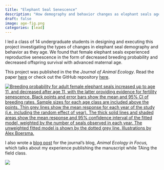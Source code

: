 ```yaml
---
title: "Elephant Seal Senescence"
description: "How demography and behavior changes as elephant seals age."
draft: false 
image: age-fig.png
categories: [lead]
---
```


I led a class of 14 undergraduate students in designing and executing this project investigating the types of changes in elephant seal demography and behavior as they age. We found that female elephant seals experienced reproductive senescence in the form of decreased breeding probability and decreased offspring survival with advanced maternal age.

This project was published in the the *Journal of Animal Ecology*. Read the paper [here](https://doi.org/10.1111/1365-2656.14226) or check out the GitHub repository [here](https://github.com/allisonpayne/sealaging).

[![Breeding probability for adult female elephant seals increased up to age 11, and decreased after age 11, with the latter providing evidence for fertility senescence. Black points and error bars show the mean and 95% CI of breeding rates. Sample sizes for each age class are included above the points. Thin grey lines show the mean response for each year of the study (i.e. including the random effect of year). The thick solid lines and shaded areas show the mean response and 95% confidence interval of the fitted model, weighted by the number of seals observed in each year. The unweighted fitted model is shown by the dotted grey line. Illustrations by Alex Boersma.](age-fig.png){fig-align="center"}](https://doi.org/10.1111/1365-2656.14226)

I also wrote a [blog post](https://animalecologyinfocus.com/2024/12/02/long-term-research-on-elephant-seals-offers-opportunities-for-undergraduates/) for the journal's blog, *Animal Ecology in Focus,* which talks about my experience publishing the manuscript while TAing the field class.

[![](blogpost.png){fig-align="center"}](https://animalecologyinfocus.com/2024/12/02/long-term-research-on-elephant-seals-offers-opportunities-for-undergraduates/)
